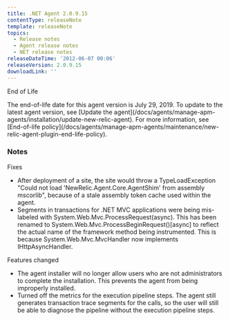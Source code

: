 ```yaml
---
title: .NET Agent 2.0.9.15
contentType: releaseNote
template: releaseNote
topics:
  - Release notes
  - Agent release notes
  - NET release notes
releaseDateTime: '2012-06-07 00:06'
releaseVersion: 2.0.9.15
downloadLink: ''
---
```


End of Life

<Callout variant="important">
  The end-of-life date for this agent version is July 29, 2019. To update to the latest agent version, see [Update the agent](/docs/agents/manage-apm-agents/installation/update-new-relic-agent). For more information, see [End-of-life policy](/docs/agents/manage-apm-agents/maintenance/new-relic-agent-plugin-end-life-policy).
</Callout>

### Notes

Fixes

* After deployment of a site, the site would throw a TypeLoadException "Could not load 'NewRelic.Agent.Core.AgentShim' from assembly mscorlib", because of a stale assembly token cache used within the agent.
* Segments in transactions for .NET MVC applications were being mis-labeled with System.Web.Mvc.ProcessRequest(async). This has been renamed to System.Web.Mvc.ProcessBeginRequest()\[async] to reflect the actual name of the framework method being instrumented. This is because System.Web.Mvc.MvcHandler now implements IHttpAsyncHandler.

Features changed

* The agent installer will no longer allow users who are not administrators to complete the installation. This prevents the agent from being improperly installed.
* Turned off the metrics for the execution pipeline steps. The agent still generates transaction trace segments for the calls, so the user will still be able to diagnose the pipeline without the execution pipeline steps.
